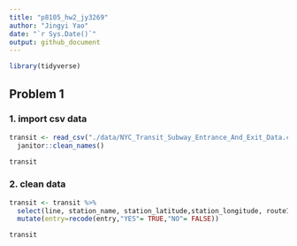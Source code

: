 ```yaml
---
title: "p8105_hw2_jy3269"
author: "Jingyi Yao"
date: "`r Sys.Date()`"
output: github_document
---
```


```r
library(tidyverse)
```


## Problem 1

### 1. import csv data
```r
transit <- read_csv("./data/NYC_Transit_Subway_Entrance_And_Exit_Data.csv") %>% 
  janitor::clean_names() 

transit

```

### 2. clean data
```r
transit <- transit %>%  
  select(line, station_name, station_latitude,station_longitude, route1:route11, entry, vending, entrance_type, ada) %>% 
  mutate(entry=recode(entry,"YES"= TRUE,"NO"= FALSE))

transit

```

```r

```

```r

```

```r

```

```r

```

```r

```

```r

```

```r

```

```r

```

```r

```
